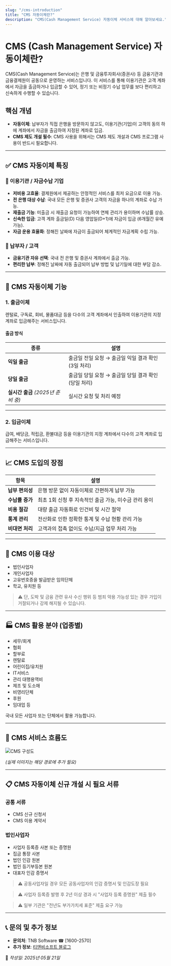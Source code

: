 ```yaml
---
slug: "/cms-introduction"
title: "CMS 자동이체란?"
description: "CMS(Cash Management Service) 자동이체 서비스에 대해 알아보세요."
---
```


# CMS (Cash Management Service) 자동이체란?

CMS(Cash Management Service)는 은행 및 금융투자회사(증권사) 등 금융기관과 금융결제원이 공동으로 운영하는 서비스입니다. 이 서비스를 통해 이용기관은 고객 계좌에서 자금을 출금하거나 입금할 수 있어, 정기 또는 비정기 수납 업무를 보다 편리하고 신속하게 수행할 수 있습니다.

## 핵심 개념

- **자동이체**: 납부자가 직접 은행을 방문하지 않고도, 이용기관(기업)이 고객의 동의 하에 계좌에서 자금을 출금하여 지정된 계좌로 입금.
- **CMS 제도 개설 필수**: CMS 사용을 위해서는 CMS 제도 개설과 CMS 프로그램 사용이 반드시 필요합니다.

---

## ✅ CMS 자동이체 특징

### 🏢 이용기관 / 자금수납 기업

- **저비용 고효율**: 결제원에서 제공하는 안정적인 서비스를 최저 요금으로 이용 가능.
- **전 은행 대상 수납**: 국내 모든 은행 및 증권사 고객의 자금을 하나의 계좌로 수납 가능.
- **재출금 기능**: 미출금 시 재출금 요청이 가능하여 연체 관리가 용이하며 수납률 상승.
- **신속한 입금**: 고객 계좌 출금일(D) 다음 영업일(D\+1)에 자금이 입금 (6개월간 유예 가능).
- **자금 운용 효율화**: 정해진 날짜에 자금이 출금되어 체계적인 자금계획 수립 가능.

### 💼 납부자 / 고객

- **금융기관 자유 선택**: 국내 전 은행 및 증권사 계좌에서 출금 가능.
- **편리한 납부**: 정해진 날짜에 자동 출금되어 납부 방법 및 납기일에 대한 부담 감소.

---

## 🔧 CMS 자동이체 기능

### 1. 출금이체

렌털료, 구독료, 회비, 물품대금 등을 다수의 고객 계좌에서 인출하여 이용기관의 지정 계좌로 입금해주는 서비스입니다.

#### 출금 방식

| 종류                        | 설명                               |
| ------------------------- | -------------------------------- |
| **익일 출금**                 | 출금일 전일 요청 → 출금일 익일 결과 확인 (3일 처리) |
| **당일 출금**                 | 출금일 당일 요청 → 출금일 당일 결과 확인 (당일 처리) |
| **실시간 출금** _(2025년 준비 중)_ | 실시간 요청 및 처리 예정                   |

---

### 2. 입금이체

급여, 배당금, 적립금, 환불대금 등을 이용기관의 지정 계좌에서 다수의 고객 계좌로 입금해주는 서비스입니다.

---

## 📈 CMS 도입의 장점

| 항목         | 설명                               |
| ---------- | -------------------------------- |
| **납부 편의성** | 은행 방문 없이 자동이체로 간편하게 납부 가능        |
| **수납률 증가** | 최초 1회 신청 후 지속적인 출금 가능, 미수금 관리 용이 |
| **비용 절감**  | 대량 출금 자동화로 인건비 및 시간 절약           |
| **통계 관리**  | 전산화로 인한 정확한 통계 및 수납 현황 관리 가능     |
| **비대면 처리** | 고객과의 접촉 없이도 수납/지급 업무 처리 가능       |

---

## 👥 CMS 이용 대상

- 법인사업자
- 개인사업자
- 고유번호증을 발급받은 임의단체
- 학교, 유치원 등

> ⚠️ 단, 도박 및 금융 관련 유사 수신 행위 등 범죄 악용 가능성 있는 경우 가입이 거절되거나 강제 해지될 수 있습니다.

---

## 🏭 CMS 활용 분야 (업종별)

- 세무/회계
- 협회
- 할부료
- 렌탈료
- 어린이집/유치원
- IT서비스
- 관리 대행용역비
- 제조 및 도소매
- 비영리단체
- 후원
- 임대업 등

국내 모든 사업자 또는 단체에서 활용 가능합니다.

---

## 🔄 CMS 서비스 흐름도

![CMS 구성도](/static/images/cms-flow.png)

 _(실제 이미지는 해당 경로에 추가 필요)_

---

## 📋 CMS 자동이체 신규 개설 시 필요 서류

### 공통 서류

- CMS 신규 신청서
- CMS 이용 계약서

### 법인사업자

- 사업자 등록증 사본 또는 증명원
- 집금 통장 사본
- 법인 인감 원본
- 법인 등기부등본 원본
- 대표자 인감 증명서

> ⚠️ 공동사업자일 경우 모든 공동사업자의 인감 증명서 및 인감도장 필요

> ⚠️ 사업자 등록증 발행 후 2년 이상 경과 시 "사업자 등록 증명원" 제출 필수

> ⚠️ 일부 기관은 "전년도 부가가치세 표준" 제출 요구 가능

---

## 📞 문의 및 추가 정보

- **문의처**: TNB Software ☎ [1600-2570]
- **추가 정보**: [티앤비소프트 블로그](http://tnbsoft.co.kr/blog)

📅 _작성일: 2025년 05월 21일_